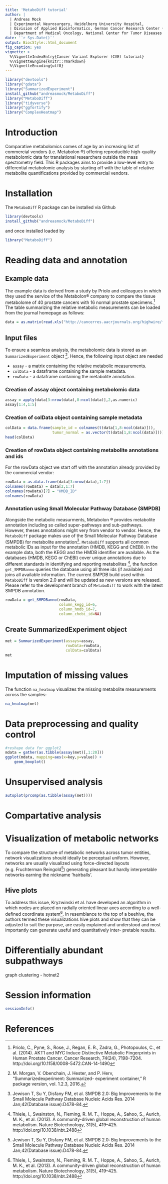 ```yaml
---
title: 'MetaboDiff tutorial'
author: | 
  | Andreas Mock
  | Experimental Neurosurgery, Heidelberg University Hospital,
  | Division of Applied Bioinformatics, German Cancer Research Center (DFKZ) Heidelberg &
  | Department of Medical Oncology, National Center for Tumor Diseases (NCT) Heidelberg
date: '`r Sys.Date()`'
output: BiocStyle::html_document
fig_caption: yes
vignette: >
  %\VignetteIndexEntry{Cancer Variant Explorer (CVE) tutorial}
  %\VignetteEngine{knitr::rmarkdown}
  %\VignetteEncoding{utf8}
---
```


```r
library("devtools")
library("gdata")
library("SummarizedExperiment")
install_github("andreasmock/MetaboDiff")
library("MetaboDiff")
library("tidyverse")
library("ggfortify")
library("ComplexHeatmap")
```

# Introduction

Comparative metabolomics comes of age by an increasing list of commercial vendors (i.e. Metabolon &reg;) offering reproducible high-quality metabolomic data for translational researchers outside the mass spectrometry field. This R packages aims to provide a low-level entry to differential metabolomic analysis by starting off with the table of relative metabolite quantifications provided by commercial vendors.

# Installation

The `MetaboDiff` R package can be installed via Github

```r
library(devtools)
install_github("andreasmock/MetaboDiff")
```

and once installed loaded by

```r
library("MetaboDiff")
```

# Reading data and annotation

## Example data

The example data is derived from a study by Priolo and colleagues in which they used the service of the Metabolon&reg; company to compare the tissue metabolome of 40 prostate cancers with 16 normal prostate specimens.[^1] 
The table summarizing the relative metabolic measurements can be loaded from the journal homepage as follows:

```r
data = as.matrix(read.xls("http://cancerres.aacrjournals.org/highwire/filestream/290852/field_highwire_adjunct_files/4/131853_1_supp_2658512_nbpsn6.xlsx",sheet=5,na.strings = ""))
```

## Input files

To ensure a seamless analysis, the metabolomic data is stored as an `SummarizedExperiment` object [^2]. Hence, the following input object are needed 

- `assay` - a matrix containing the relative metabolic measurements.
- `colData` - a dataframe containing the sample metadata.
- `rowData` - a dataframe containing the metabolite annotation.


### Creation of assay object containing metabolomic data

```r
assay = apply(data[3:nrow(data),8:ncol(data)],2,as.numeric)
assay[1:4,1:5]
```

### Creation of colData object containing sample metadata

```r
colData = data.frame(sample_id = colnames(t(data[1,8:ncol(data)])),
                     tumor_normal = as.vector(t(data[1,8:ncol(data)])))
head(colData)
```

### Creation of rowData object containing metabolite annotations and ids 

For the rowData object we start off with the annotation already provided by the commercial vendor: 

```r
rowData = as.data.frame(data[3:nrow(data),1:7])
colnames(rowData) = data[2,1:7]
colnames(rowData)[7] = "HMDB_ID"
colnames(rowData)
```

### Annotation using Small Molecular Pathway Database (SMPDB)

Alongside the metabolic measurments, Metabolon &reg; provides metabolite annotation including so called super-pathways and sub-pathways. However, theses annotations might very from vendor to vendor. Hence, the `MetaboDiff` package makes use of the Small Molecular Pathway Database (SMPDB) for metabolite annotation[^3]. `MetaboDiff` supports all common metabolic IDs as input for the annotation (HMDB, KEGG and ChEBI). In the example data, both the KEGG and the HMDB identifier are available. As the databases (HMDB, KEGG or ChEBI) cover unique annotations due to different standards in identifying and reporting metabolites [^4], the function `get_SMPDBanno` queries the database using all three ids (if available) and joins all available information. The current SMPDB build used within `MetaboDiff` is version 2.0 and will be updated as new versions are released. Please refer to the development branch of `MetaboDiff` to work with the latest SMPDB annotation.

```r
rowData = get_SMPDBanno(rowData,
                        column_kegg_id=6,
                        column_hmdb_id=7,
                        column_chebi_id=NA)
```

## Create SummarizedExperiment object

```r
met = SummarizedExperiment(assays=assay,
                           rowData=rowData,
                           colData=colData)
met
```

# Imputation of missing values

The function `na_heatmap` visualizes the missing metabolite measurements across the samples:

```r
na_heatmap(met)
```



# Data preprocessing and quality control

```r
#reshape data for ggplot2
mdata = gather(as.tibble(assay(met)[,1:20]))
ggplot(mdata, mapping=aes(x=key,y=value)) + 
    geom_boxplot() 
```

# Unsupervised analysis

```r
autoplot(prcomp(as.tibble(assay(met))))
```


# Compartative analysis

# Visualization of metabolic networks

To compare the structure of metabolic networks across tumor entities, network visualizations should ideally be perceptual uniform. However, networks are usually visualized using force-directed layouts (e.g. Fruchterman Reingold[^3]) generating pleasant but hardly interpretable networks earning the nickname ’hairballs’.

## Hive plots

To address this issue, Kryzwinski et al. have developed an algorithm in which nodes are placed on radially oriented linear axes according to a well-defined coordinate system[^4]. In resemblance to the top of a beehive, the authors termed these visualizations hive plots and show that they can be adjusted to suit the purpose, are easily explained and understood and most importantly can generate useful and quantitatively inter- pretable results.

# Differentially abundant subpathways

graph clustering - hotnet2 

# Session information

```r
sessionInfo()
```

# References
[^1]: Priolo, C., Pyne, S., Rose, J., Regan, E. R., Zadra, G., Photopoulos, C., et al. (2014). AKT1 and MYC Induce Distinctive Metabolic Fingerprints in Human Prostate Cancer. Cancer Research, 74(24), 7198–7204. http://doi.org/10.1158/0008-5472.CAN-14-1490

[^2]: M. Morgan, V. Obenchain, J. Hester, and P. Herv, “Summarizedexperiment: Summarized- experiment container,” R package version, vol. 1.2.3, 2016.

[^3]: Jewison T, Su Y, Disfany FM, et al. SMPDB 2.0: Big Improvements to the Small Molecule Pathway Database Nucleic Acids Res. 2014 Jan;42(Database issue):D478-84.

[^4]: Thiele, I., Swainston, N., Fleming, R. M. T., Hoppe, A., Sahoo, S., Aurich, M. K., et al. (2013). A community-driven global reconstruction of human metabolism. Nature Biotechnology, 31(5), 419–425. http://doi.org/10.1038/nbt.2488

[^5]: T. M. J. Fruchterman and E. M. Reingold, “Graph drawing by force-directed placement,” Software: Practice and Experience, vol. 21, no. 11, pp. 1129–1164, 1991.

[^6]: M. Krzywinski, I. Birol, S. J. M. Jones, and M. A. Marra, “Hive plots–rational approach to visualizing networks.,” Briefings in Bioinformatics, vol. 13, pp. 627–644, Sept. 2012.


